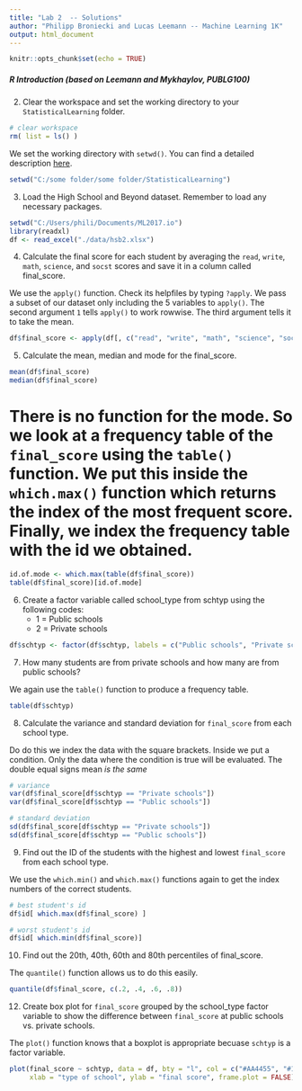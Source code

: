 ```yaml
---
title: "Lab 2  -- Solutions"
author: "Philipp Broniecki and Lucas Leemann -- Machine Learning 1K"
output: html_document
---
```


```r
knitr::opts_chunk$set(echo = TRUE)
```

##### R Introduction   (based on Leemann and Mykhaylov, PUBLG100)

2. Clear the workspace and set the working directory to your `StatisticalLearning` folder.

```r
# clear workspace
rm( list = ls() )
```

We set the working directory with `setwd()`. You can find a detailed description [here](https://uclspp.github.io/PUBLG100/faq/setwd.html).

```r
setwd("C:/some folder/some folder/StatisticalLearning")
```

3. Load the High School and Beyond dataset. Remember to load any necessary packages.

```r
setwd("C:/Users/phili/Documents/ML2017.io")
library(readxl)
df <- read_excel("./data/hsb2.xlsx")
```

4. Calculate the final score for each student by averaging the `read`, `write`, `math`, `science`, and `socst` scores and save it in a column called  final_score.

We use the `apply()` function. Check its helpfiles by typing `?apply`. We pass a subset of our dataset only including the 5 variables to `apply()`. The second argument `1` tells `apply()` to work rowwise. The third argument tells it to take the mean.

```r
df$final_score <- apply(df[, c("read", "write", "math", "science", "socst")], 1, mean)
```

5. Calculate the mean, median and mode for the final_score.

```r
mean(df$final_score)
median(df$final_score)
```

# There is no function for the mode. So we look at a frequency table of the `final_score` using the `table()` function. We put this inside the `which.max()` function which returns the index of the most frequent score. Finally, we index the frequency table with the id we obtained. 

```r
id.of.mode <- which.max(table(df$final_score))
table(df$final_score)[id.of.mode]
```

6. Create a factor variable called school_type from schtyp using the following codes:
    - 1 = Public schools
    - 2 = Private schools
    
```r
df$schtyp <- factor(df$schtyp, labels = c("Public schools", "Private schools"))
```

7. How many students are from private schools and how many are from public schools?

We again use the `table()` function to produce a frequency table.

```r
table(df$schtyp)
```

8. Calculate the variance and standard deviation for `final_score` from each school type.

Do do this we index the data with the square brackets. Inside we put a condition. Only the data where the condition is true will be evaluated. The double equal signs mean *is the same*

```r
# variance
var(df$final_score[df$schtyp == "Private schools"])
var(df$final_score[df$schtyp == "Public schools"])

# standard deviation
sd(df$final_score[df$schtyp == "Private schools"])
sd(df$final_score[df$schtyp == "Public schools"])
```

9. Find out the ID of the students with the highest and lowest `final_score` from each school type.

We use the `which.min()` and `which.max()` functions again to get the index numbers of the correct students.

```r
# best student's id
df$id[ which.max(df$final_score) ]

# worst student's id
df$id[ which.min(df$final_score)]
```

10. Find out the 20th, 40th, 60th and 80th percentiles of final_score.

The `quantile()` function allows us to do this easily.

```r
quantile(df$final_score, c(.2, .4, .6, .8))
```

12. Create box plot for `final_score` grouped by the school_type factor variable to show the difference between `final_score` at public schools vs. private schools.

The `plot()` function knows that a boxplot is appropriate becuase `schtyp` is a factor variable.

```r
plot(final_score ~ schtyp, data = df, bty = "l", col = c("#AA4455", "#114477"), 
     xlab = "type of school", ylab = "final score", frame.plot = FALSE)
```